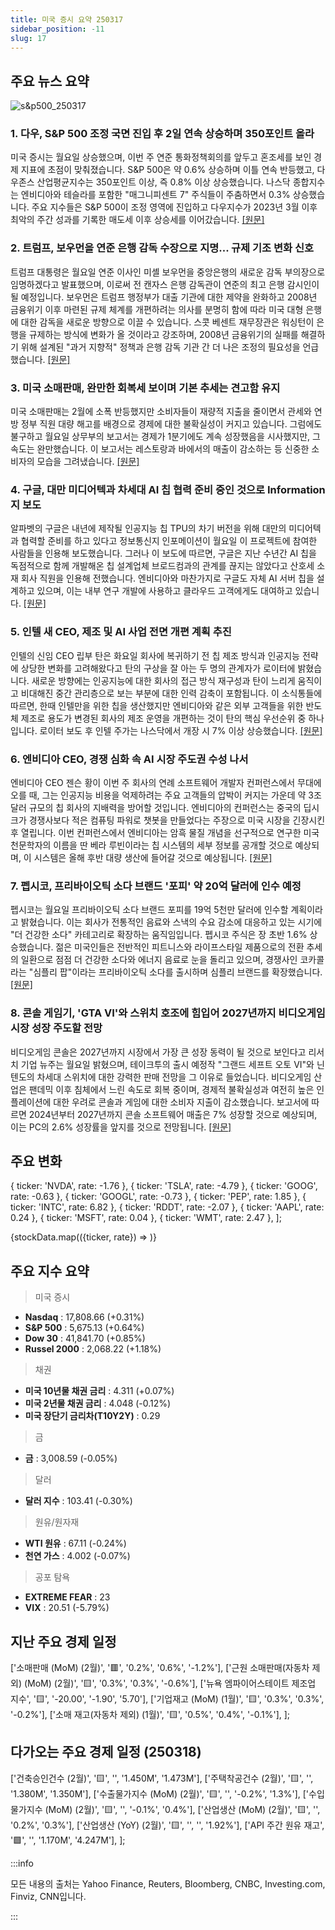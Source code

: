 ```yaml
---
title: 미국 증시 요약 250317
sidebar_position: -11
slug: 17
---
```


## 주요 뉴스 요약

![s&p500_250317](/map/250317.png)

### 1. **다우, S&P 500 조정 국면 진입 후 2일 연속 상승하며 350포인트 올라**

미국 증시는 월요일 상승했으며, 이번 주 연준 통화정책회의를 앞두고 혼조세를 보인 경제 지표에 초점이 맞춰졌습니다. S&P 500은 약 0.6% 상승하며 이틀 연속 반등했고, 다우존스 산업평균지수는 350포인트 이상, 즉 0.8% 이상 상승했습니다. 나스닥 종합지수는 엔비디아와 테슬라를 포함한 "매그니피센트 7" 주식들이 주춤하면서 0.3% 상승했습니다. 주요 지수들은 S&P 500이 조정 영역에 진입하고 다우지수가 2023년 3월 이후 최악의 주간 성과를 기록한 매도세 이후 상승세를 이어갔습니다. [[원문]](https://finance.yahoo.com/news/live/stock-market-today-dow-gains-350-points-as-stocks-climb-for-2nd-day-after-sp-500-enters-correction-200032691.html)

### 2. **트럼프, 보우먼을 연준 은행 감독 수장으로 지명... 규제 기조 변화 신호**

트럼프 대통령은 월요일 연준 이사인 미셸 보우먼을 중앙은행의 새로운 감독 부의장으로 임명하겠다고 발표했으며, 이로써 전 캔자스 은행 감독관이 연준의 최고 은행 감시인이 될 예정입니다. 보우먼은 트럼프 행정부가 대출 기관에 대한 제약을 완화하고 2008년 금융위기 이후 마련된 규제 체계를 개편하려는 의사를 분명히 함에 따라 미국 대형 은행에 대한 감독을 새로운 방향으로 이끌 수 있습니다. 스콧 베센트 재무장관은 워싱턴이 은행을 규제하는 방식에 변화가 올 것이라고 강조하며, 2008년 금융위기의 실패를 해결하기 위해 설계된 "과거 지향적" 정책과 은행 감독 기관 간 더 나은 조정의 필요성을 언급했습니다. [[원문]](https://finance.yahoo.com/news/trump-names-bowman-as-feds-top-bank-cop-signaling-shift-in-regulatory-stance-201555526.html)

### 3. **미국 소매판매, 완만한 회복세 보이며 기본 추세는 견고함 유지**

미국 소매판매는 2월에 소폭 반등했지만 소비자들이 재량적 지출을 줄이면서 관세와 연방 정부 직원 대량 해고를 배경으로 경제에 대한 불확실성이 커지고 있습니다. 그럼에도 불구하고 월요일 상무부의 보고서는 경제가 1분기에도 계속 성장했음을 시사했지만, 그 속도는 완만했습니다. 이 보고서는 레스토랑과 바에서의 매출이 감소하는 등 신중한 소비자의 모습을 그려냈습니다. [[원문]](https://www.reuters.com/markets/us/us-retail-sales-rebound-moderately-february-2025-03-17/)

### 4. **구글, 대만 미디어텍과 차세대 AI 칩 협력 준비 중인 것으로 Information지 보도**

알파벳의 구글은 내년에 제작될 인공지능 칩 TPU의 차기 버전을 위해 대만의 미디어텍과 협력할 준비를 하고 있다고 정보통신지 인포메이션이 월요일 이 프로젝트에 참여한 사람들을 인용해 보도했습니다. 그러나 이 보도에 따르면, 구글은 지난 수년간 AI 칩을 독점적으로 함께 개발해온 칩 설계업체 브로드컴과의 관계를 끊지는 않았다고 산호세 소재 회사 직원을 인용해 전했습니다. 엔비디아와 마찬가지로 구글도 자체 AI 서버 칩을 설계하고 있으며, 이는 내부 연구 개발에 사용하고 클라우드 고객에게도 대여하고 있습니다. [[원문]](https://www.reuters.com/technology/artificial-intelligence/google-preparing-partner-with-taiwans-mediatek-next-ai-chip-information-reports-2025-03-17/)

### 5. **인텔 새 CEO, 제조 및 AI 사업 전면 개편 계획 추진**

인텔의 신임 CEO 립부 탄은 화요일 회사에 복귀하기 전 칩 제조 방식과 인공지능 전략에 상당한 변화를 고려해왔다고 탄의 구상을 잘 아는 두 명의 관계자가 로이터에 밝혔습니다. 새로운 방향에는 인공지능에 대한 회사의 접근 방식 재구성과 탄이 느리게 움직이고 비대해진 중간 관리층으로 보는 부분에 대한 인력 감축이 포함됩니다. 이 소식통들에 따르면, 한때 인텔만을 위한 칩을 생산했지만 엔비디아와 같은 외부 고객들을 위한 반도체 제조로 용도가 변경된 회사의 제조 운영을 개편하는 것이 탄의 핵심 우선순위 중 하나입니다. 로이터 보도 후 인텔 주가는 나스닥에서 개장 시 7% 이상 상승했습니다. [[원문]](https://www.reuters.com/technology/intels-new-ceo-plots-overhaul-manufacturing-ai-operations-2025-03-17/)

### 6. **엔비디아 CEO, 경쟁 심화 속 AI 시장 주도권 수성 나서**

엔비디아 CEO 젠슨 황이 이번 주 회사의 연례 소프트웨어 개발자 컨퍼런스에서 무대에 오를 때, 그는 인공지능 비용을 억제하려는 주요 고객들의 압박이 커지는 가운데 약 3조 달러 규모의 칩 회사의 지배력을 방어할 것입니다. 엔비디아의 컨퍼런스는 중국의 딥시크가 경쟁사보다 적은 컴퓨팅 파워로 챗봇을 만들었다는 주장으로 미국 시장을 긴장시킨 후 열립니다. 이번 컨퍼런스에서 엔비디아는 암흑 물질 개념을 선구적으로 연구한 미국 천문학자의 이름을 딴 베라 루빈이라는 칩 시스템의 세부 정보를 공개할 것으로 예상되며, 이 시스템은 올해 후반 대량 생산에 들어갈 것으로 예상됩니다. [[원문]](https://www.reuters.com/technology/nvidia-ceo-defend-ai-dominance-competition-intensifies-2025-03-17/)

### 7. **펩시코, 프리바이오틱 소다 브랜드 '포피' 약 20억 달러에 인수 예정**

펩시코는 월요일 프리바이오틱 소다 브랜드 포피를 19억 5천만 달러에 인수할 계획이라고 밝혔습니다. 이는 회사가 전통적인 음료와 스낵의 수요 감소에 대응하고 있는 시기에 "더 건강한 소다" 카테고리로 확장하는 움직임입니다. 펩시코 주식은 장 초반 1.6% 상승했습니다. 젊은 미국인들은 전반적인 피트니스와 라이프스타일 제품으로의 전환 추세의 일환으로 점점 더 건강한 소다와 에너지 음료로 눈을 돌리고 있으며, 경쟁사인 코카콜라는 "심플리 팝"이라는 프리바이오틱 소다를 출시하며 심플리 브랜드를 확장했습니다. [[원문]](https://www.reuters.com/business/retail-consumer/pepsico-buy-healthier-soda-brand-poppi-nearly-2-bln-deal-2025-03-17/)

### 8. **콘솔 게임기, 'GTA VI'와 스위치 호조에 힘입어 2027년까지 비디오게임 시장 성장 주도할 전망**

비디오게임 콘솔은 2027년까지 시장에서 가장 큰 성장 동력이 될 것으로 보인다고 리서치 기업 뉴주는 월요일 밝혔으며, 테이크투의 출시 예정작 "그랜드 세프트 오토 VI"와 닌텐도의 차세대 스위치에 대한 강력한 판매 전망을 그 이유로 들었습니다. 비디오게임 산업은 팬데믹 이후 침체에서 느린 속도로 회복 중이며, 경제적 불확실성과 여전히 높은 인플레이션에 대한 우려로 콘솔과 게임에 대한 소비자 지출이 감소했습니다. 보고서에 따르면 2024년부터 2027년까지 콘솔 소프트웨어 매출은 7% 성장할 것으로 예상되며, 이는 PC의 2.6% 성장률을 앞지를 것으로 전망됩니다. [[원문]](https://www.reuters.com/technology/consoles-power-videogame-market-growth-until-2027-gta-vi-switch-boost-2025-03-17/)

## 주요 변화

  { ticker: 'NVDA', rate: -1.76 },
  { ticker: 'TSLA', rate: -4.79 },
  { ticker: 'GOOG', rate: -0.63 },
  { ticker: 'GOOGL', rate: -0.73 },
  { ticker: 'PEP', rate: 1.85 },
  { ticker: 'INTC', rate: 6.82 },
  { ticker: 'RDDT', rate: -2.07 },
  { ticker: 'AAPL', rate: 0.24 },
  { ticker: 'MSFT', rate: 0.04 },
  { ticker: 'WMT', rate: 2.47 },
];

{stockData.map(({ticker, rate}) => <StockCardMini key={ticker} ticker={ticker} rate={rate}></StockCardMini>)}

## 주요 지수 요약

> 미국 증시

- **Nasdaq** : 17,808.66 (+0.31%)
- **S&P 500** : 5,675.13 (+0.64%)
- **Dow 30** : 41,841.70 (+0.85%)
- **Russel 2000** : 2,068.22 (+1.18%)

> 채권

- **미국 10년물 채권 금리** : 4.311 (+0.07%)
- **미국 2년물 채권 금리** : 4.048 (-0.12%)
- **미국 장단기 금리차(T10Y2Y)** : 0.29

> 금

- **금** : 3,008.59 (-0.05%)

> 달러

- **달러 지수** : 103.41 (-0.30%)

> 원유/원자재

- **WTI 원유** : 67.11 (-0.24%)
- **천연 가스** : 4.002 (-0.07%)

> 공포 탐욕

- **EXTREME FEAR** : 23
- **VIX** : 20.51 (-5.79%)

## 지난 주요 경제 일정

  ['소매판매 (MoM) (2월)', '🟥', '0.2%', '0.6%', '-1.2%'],
  ['근원 소매판매(자동차 제외) (MoM) (2월)', '🟨', '0.3%', '0.3%', '-0.6%'],
  ['뉴욕 엠파이어스테이트 제조업 지수', '🟨', '-20.00', '-1.90', '5.70'],
  ['기업재고 (MoM) (1월)', '🟨', '0.3%', '0.3%', '-0.2%'],
  ['소매 재고(자동차 제외) (1월)', '🟨', '0.5%', '0.4%', '-0.1%'],
];

<EconomicCalendar data={eventsData} />

## 다가오는 주요 경제 일정 (250318)

  ['건축승인건수 (2월)', '🟨', '', '1.450M', '1.473M'],
  ['주택착공건수 (2월)', '🟨', '', '1.380M', '1.350M'],
  ['수출물가지수 (MoM) (2월)', '🟨', '', '-0.2%', '1.3%'],
  ['수입물가지수 (MoM) (2월)', '🟨', '', '-0.1%', '0.4%'],
  ['산업생산 (MoM) (2월)', '🟨', '', '0.2%', '0.3%'],
  ['산업생산 (YoY) (2월)', '🟨', '', '', '1.92%'],
  ['API 주간 원유 재고', '🟩', '', '1.170M', '4.247M'],
];

<EconomicCalendar data={nextEventsData} />

:::info

모든 내용의 출처는 Yahoo Finance, Reuters, Bloomberg, CNBC, Investing.com, Finviz, CNN입니다.

:::
